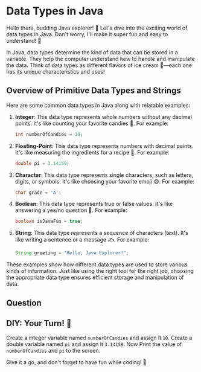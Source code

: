 
# Data Types in Java

Hello there, budding Java explorer! 🌟 Let's dive into the exciting world of data types in Java. Don't worry, I'll make it super fun and easy to understand! 🚀

In Java, data types determine the kind of data that can be stored in a variable. They help the computer understand how to handle and manipulate the data. Think of data types as different flavors of ice cream 🍦—each one has its unique characteristics and uses!


## Overview of Primitive Data Types and Strings
Here are some common data types in Java along with relatable examples:

1. **Integer**: This data type represents whole numbers without any decimal points. It's like counting your favorite candies 🍬. For example:

   ```java
   int numberOfCandies = 10;
   ```

2. **Floating-Point**: This data type represents numbers with decimal points. It's like measuring the ingredients for a recipe 🧁. For example:

   ```java
   double pi = 3.14159;
   ```

3. **Character**: This data type represents single characters, such as letters, digits, or symbols. It's like choosing your favorite emoji 😄. For example:

   ```java
   char grade = 'A';
   ```

4. **Boolean**: This data type represents true or false values. It's like answering a yes/no question 🤔. For example:

   ```java
   boolean isJavaFun = true;
   ```

5. **String**: This data type represents a sequence of characters (text). It's like writing a sentence or a message ✍️. For example:
   ```java
   String greeting = "Hello, Java Explorer!";
   ```

These examples show how different data types are used to store various kinds of information. Just like using the right tool for the right job, choosing the appropriate data type ensures efficient storage and manipulation of data.

## Question

<FillInTheBlanks
  questionTop="Which data type would you use to store your bank account balance?"
  questionLeft=""
  correctAnswer="double"
  questionRight=""
/>

## DIY: Your Turn! 🎉

Create a integer variable named `numberOfCandies` and assign it `10`.
Create a double variable named `pi` and assign it `3.14159`.
Now Print the value of `numberOfCandies` and `pi` to the screen.

<Sandbox
  height={20}
/>

Give it a go, and don't forget to have fun while coding! 🎉
